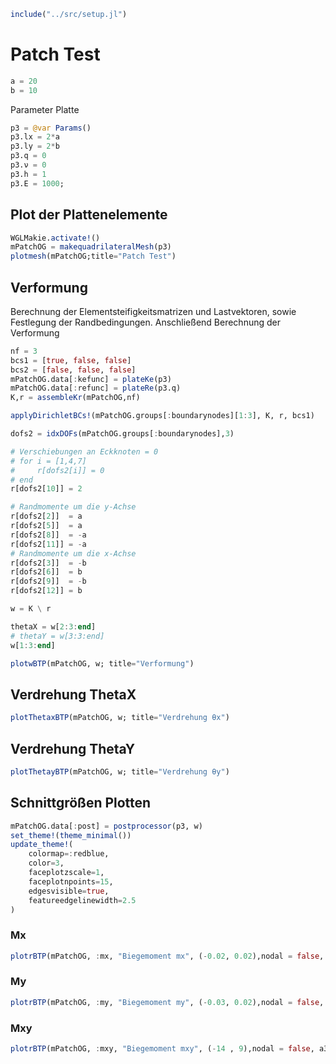 ```julia
include("../src/setup.jl")
```

# Patch Test

```julia
a = 20 
b = 10 
```

Parameter Platte 
```julia
p3 = @var Params()
p3.lx = 2*a
p3.ly = 2*b
p3.q = 0
p3.ν = 0
p3.h = 1
p3.E = 1000;
```

## Plot der Plattenelemente
```julia
WGLMakie.activate!()
mPatchOG = makequadrilateralMesh(p3)
plotmesh(mPatchOG;title="Patch Test")
```

## Verformung 

Berechnung der Elementsteifigkeitsmatrizen und Lastvektoren, sowie Festlegung der Randbedingungen. Anschließend Berechnung der Verformung

```julia
nf = 3
bcs1 = [true, false, false]
bcs2 = [false, false, false]
mPatchOG.data[:kefunc] = plateKe(p3)
mPatchOG.data[:refunc] = plateRe(p3.q)
K,r = assembleKr(mPatchOG,nf)

applyDirichletBCs!(mPatchOG.groups[:boundarynodes][1:3], K, r, bcs1)

dofs2 = idxDOFs(mPatchOG.groups[:boundarynodes],3)

# Verschiebungen an Eckknoten = 0
# for i = [1,4,7]
#     r[dofs2[i]] = 0
# end
r[dofs2[10]] = 2

# Randmomente um die y-Achse
r[dofs2[2]]  = a 
r[dofs2[5]]  = a
r[dofs2[8]]  = -a
r[dofs2[11]] = -a
# Randmomente um die x-Achse 
r[dofs2[3]]  = -b
r[dofs2[6]]  = b
r[dofs2[9]]  = -b
r[dofs2[12]] = b

w = K \ r

thetaX = w[2:3:end]
# thetaY = w[3:3:end]
w[1:3:end]
```

```julia
plotwBTP(mPatchOG, w; title="Verformung")
```

## Verdrehung ThetaX
```julia
plotThetaxBTP(mPatchOG, w; title="Verdrehung θx")
```

## Verdrehung ThetaY
```julia
plotThetayBTP(mPatchOG, w; title="Verdrehung θy")
```

## Schnittgrößen Plotten 

```julia
mPatchOG.data[:post] = postprocessor(p3, w)
set_theme!(theme_minimal())
update_theme!(
    colormap=:redblue,
    color=3,
    faceplotzscale=1,
    faceplotnpoints=15,
    edgesvisible=true,
    featureedgelinewidth=2.5
)
```

### Mx
```julia
plotrBTP(mPatchOG, :mx, "Biegemoment mx", (-0.02, 0.02),nodal = false, a3d=true)
```

### My
```julia
plotrBTP(mPatchOG, :my, "Biegemoment my", (-0.03, 0.02),nodal = false, a3d=true)
```

### Mxy
```julia
plotrBTP(mPatchOG, :mxy, "Biegemoment mxy", (-14 , 9),nodal = false, a3d=true)
```
